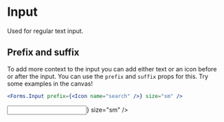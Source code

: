 
# Input

Used for regular text input.

## Prefix and suffix

To add more context to the input you can add either text or an icon before or after the input. You can use the `prefix` and `suffix` props for this. Try some examples in the canvas!

```jsx
<Forms.Input prefix={<Icon name="search" />} size="sm" />
```

<Preview>
  <Input prefix={<Icon name="search" />} size="sm" />
</Preview>
<Props of={Input} />
